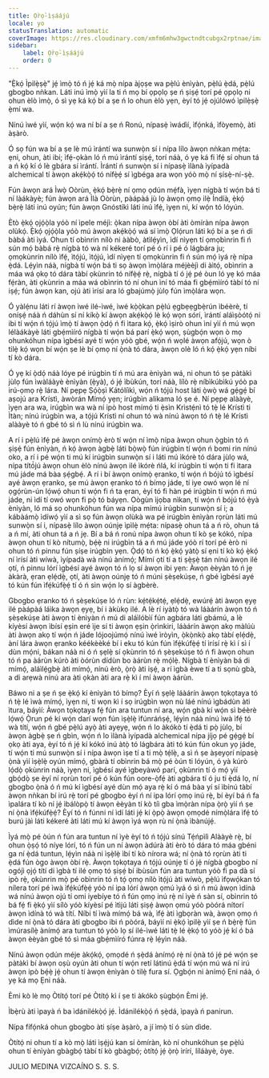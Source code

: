```yaml
---
title: Ọ̀rọ̀-ìṣáájú
locale: yo
statusTranslation: automatic
coverImage: https://res.cloudinary.com/xmfm6mhw3gwctndtcubgx2rptnae/image/upload/v1740337243/small_cover_educacion_fundamental_a051170f1c.webp
sidebar:
    label: Ọ̀rọ̀-ìṣáájú
    order: 0
---
```

"Ẹ̀kọ́ Ìpilẹ̀ṣẹ̀" jẹ́ ìmọ̀ tó ń jẹ́ ká mọ̀ nípa àjọṣe wa pẹ̀lú ènìyàn, pẹ̀lú ẹ̀dá, pẹ̀lú gbogbo nǹkan. Láti inú ìmọ̀ yìí la ti ń mọ bí ọpọlọ ṣe ń ṣiṣẹ́ torí pé ọpọlọ ni ohun èlò ìmọ̀, ó sì yẹ ká kọ́ bí a ṣe ń lo ohun èlò yẹn, èyí tó jẹ́ ojúlówó ìpilẹ̀ṣẹ̀ ẹ̀mí wa.

Nínú ìwé yìí, wọ́n kọ́ wa ní bí a ṣe ń Ronú, nípasẹ̀ ìwádìí, ìfọ́nká, ìfòyemọ̀, àti àṣàrò.

Ó sọ fún wa bí a ṣe lè mú ìrántí wa sunwọ̀n sí i nípa lílo àwọn nǹkan mẹ́ta: ẹni, ohun, àti ibi; ìfẹ́-ọkàn ló ń mú ìrántí ṣiṣẹ́, torí náà, ó yẹ ká fi ìfẹ́ sí ohun tá a ń kọ́ kí ó lè gbára sí ìrántí. Ìrántí ń sunwọ̀n sí i nípasẹ̀ ìlànà ìyípadà alchemical tí àwọn akẹ́kọ̀ọ́ tó nífẹ̀ẹ́ sí ìgbéga ara wọn yóò mọ̀ ní ṣísẹ̀-ní-ṣẹ̀.

Fún àwọn ará Ìwọ̀ Oòrùn, ẹ̀kọ́ bẹ̀rẹ̀ ní ọmọ ọdún mẹ́fà, ìyẹn nígbà tí wọ́n bá ti ní làákàyè; fún àwọn ará Ìlà Oòrùn, pàápàá jù lọ àwọn ọmọ ilẹ̀ Índíà, ẹ̀kọ́ bẹ̀rẹ̀ láti inú oyún; fún àwọn Gnóstíkì láti inú ìfẹ́, ìyẹn ni, kí wọ́n tó lóyún.

Ètò ẹ̀kọ́ ọjọ́ọ̀la yóò ní ìpele méjì: ọ̀kan nípa àwọn òbí àti òmíràn nípa àwọn olùkọ́. Ẹ̀kọ́ ọjọ́ọ̀la yóò mú àwọn akẹ́kọ̀ọ́ wá sí ìmọ̀ Ọlọ́run láti kọ́ bí a ṣe ń di bàbá àti ìyá. Ohun tí obìnrin nílò ni ààbò, àtìlẹ́yìn, ìdí nìyẹn tí ọmọbìnrin fi ń sún mọ́ bàbá rẹ̀ nígbà tó wà ní kékeré torí pé ó rí i pé ó lágbára ju; ọmọkùnrin nílò ìfẹ́, ìtọ́jú, ìtọ́jú, ìdí nìyẹn tí ọmọkùnrin fi ń sún mọ́ ìyá rẹ̀ nípa ẹ̀dá. Lẹ́yìn náà, nígbà tí wọ́n bá ti sọ àwọn ìmọ̀lára méjèèjì di àìtọ́, obìnrin a máa wá ọkọ tó dára tàbí ọkùnrin tó nífẹ̀ẹ́ rẹ̀, nígbà tí ó jẹ́ pé òun ló yẹ kó máa fẹ́ràn, àti ọkùnrin a máa wá obìnrin tó ní ohun ìní tó máa fi gbẹ́mìíró tàbí tó ní iṣẹ́; fún àwọn kan, ojú àti ìrísí ara ló gbajúmọ̀ jùlọ fún ìmọ̀lára wọn.

Ó yàlẹ́nu láti rí àwọn ìwé ilé-ìwé, ìwé kọ̀ọ̀kan pẹ̀lú ẹgbẹẹgbẹ̀rún ìbéèrè, tí oníṣẹ́ náà ń dáhùn sí ní kíkọ̀ kí àwọn akẹ́kọ̀ọ́ lè kọ́ wọn sórí, ìrántí aláìṣòótọ́ ni ibi tí wọ́n ń tọ́jú ìmọ̀ tí àwọn ọ̀dọ́ ń fi ìtara kọ́, ẹ̀kọ́ ìṣirò ohun ìní yìí ń mú wọn lélàákàyè láti gbẹ́mìíró nígbà tí wọ́n bá parí ẹ̀kọ́ wọn, ṣùgbọ́n wọn ò mọ ohunkóhun nípa ìgbésí ayé tí wọ́n yóò gbé, wọ́n ń wọlé àwọn afọ́jú, wọn ò tilẹ̀ kọ́ wọn bí wọ́n ṣe lè bí ọmọ ní ọ̀nà tó dára, àwọn olè ló ń kọ́ ẹ̀kọ́ yẹn níbi tí kò dára.

Ó yẹ kí ọ̀dọ́ náà lóye pé irúgbìn tí ń mú ara ènìyàn wá, ni ohun tó ṣe pàtàkì jùlọ fún ìwàláàyè ènìyàn (ẹ̀yà), ó jẹ́ ìbùkún, torí náà, lílò rẹ̀ níbìkúbìkú yóò pa irú-ọmọ rẹ̀ lára. Ní pẹpẹ Ṣọ́ọ̀ṣì Kátólíìkì, wọ́n ń tọ́jú host láti ọ̀wọ̀ wá gẹ́gẹ́ bí aṣojú ara Krístì, àwòrán Mímọ́ yẹn; irúgbìn alikama ló ṣe é. Ní pẹpẹ alààyè, ìyẹn ara wa, irúgbìn wa wà ní ipò host mímọ́ ti ẹ̀sìn Krìstẹ́nì tó tẹ̀ lé Krístì ti Ìtàn; nínú irúgbìn wa, a tọ́jú Krístì ní ohun tó wà nínú àwọn tó ń tẹ̀ lé Krístì alààyè tó ń gbé tó sì ń lù nínú irúgbìn wa.

A rí i pẹ̀lú ìfẹ́ pé àwọn onímọ̀ èrò tí wọ́n ní ìmọ̀ nípa àwọn ohun ọ̀gbìn tó ń ṣiṣẹ́ fún ènìyàn, ń kọ́ àwọn àgbẹ̀ láti bọ̀wọ̀ fún irúgbìn tí wọ́n ń bomi rin nínú oko, a rí i pé wọ́n ti mú kí irúgbìn sunwọ̀n sí i láti mú ìkórè tó dára jùlọ wá, nípa tító́jú àwọn ohun èlò nínú àwọn ilé ìkórè ńlá, kí irúgbìn tí wọ́n ti fi ìtara mú jáde má bàa ṣẹ́gbẹ́. A rí i bí àwọn onímọ̀ ẹranko, tí wọ́n ń bójú tó ìgbésí ayé àwọn ẹranko, ṣe mú àwọn ẹranko tó ń bímọ jáde, tí iye owó wọn lé ní ọgọ́rùn-ún lọ́wọ́ ohun tí wọ́n fi ń ta ẹran, èyí tó fi hàn pé irúgbìn tí wọ́n ń mú jáde, ni ìdí tí owó wọn fi pọ̀ tó báyẹn. Oògùn ìjọba nìkan, tí wọ́n ń bójú tó ẹ̀yà ènìyàn, ló má sọ ohunkóhun fún wa nípa mímú irúgbìn sunwọ̀n sí i; a kábàámọ̀ ìdíwọ́ yìí a sì sọ fún àwọn olùkà wa pé irúgbìn ènìyàn rọrùn láti mú sunwọ̀n sí i, nípasẹ̀ lílo àwọn oúnjẹ ìpìlẹ̀ mẹ́ta: nípasẹ̀ ohun tá a ń rò, ohun tá a ń mí, àti ohun tá a ń jẹ. Bí a bá ń ronú nípa àwọn ohun tí kò ṣe kókó, nípa àwọn ohun tí kò nítumọ̀, bẹ́ẹ̀ ni irúgbìn tá a ń mú jáde yóò rí torí pé èrò ni ohun tó ń pinnu fún ṣíṣe irúgbìn yẹn. Ọ̀dọ́ tó ń kọ́ ẹ̀kọ́ yàtọ̀ sí ẹni tí kò kọ́ ẹ̀kọ́ ní ìrísí àti wíwà, ìyípadà wà nínú ànímọ́; Mímí ọtí tí a ti ṣẹ̀ṣẹ̀ tán nínú àwọn ilé ọtí, ń pinnu lórí ìgbésí ayé àwọn tó ń lọ sí àwọn ibi yẹn: Àwọn èèyàn tó ń jẹ àkàrà, ẹran ẹlẹ́dẹ̀, ọtí, àti àwọn oúnjẹ tó ń múni ṣèṣekúṣe, ń gbé ìgbésí ayé tó kún fún ìfẹ́kúfẹ̀ẹ́ tí ó ń sìn wọ́n lọ sí àgbèrè.

Gbogbo ẹranko tó ń ṣèṣekúṣe ló ń rùn: kẹ́tẹ́kẹ́tẹ́, ẹlẹ́dẹ̀, ewúrẹ́ àti àwọn ẹyẹ ilé pàápàá láìka àwọn ẹyẹ, bí i àkùkọ ilé. A lè rí iyàtọ̀ tó wà láàárín àwọn tó ń ṣèṣekúṣe àti àwọn tí ènìyàn ń mú di aláìlóbìí fún agbára láti gbámú, a lè kíyèsí àwọn ìbísí ẹṣin eré ìje sí ti àwọn ẹṣin ọ̀rìnkiri, láàárín àwọn akọ màlúù àti àwọn akọ tí wọ́n ń jáde lójoojúmọ́ nínú ìwé ìròyìn, ọ̀kọ̀nkọ̀ akọ tàbí ẹlẹ́dẹ̀, àní lára àwọn ẹranko kéékèèké bí i eku tó kún fún ìfẹ́kúfẹ̀ẹ́ tí ìrísí rẹ̀ kì í sì í dùn mọ́ni, bákan náà ni ó ń ṣẹlẹ̀ sí ọkùnrin tó ń ṣèṣekúṣe tó ń fi àwọn ohun tó ń pa àárùn kúrò àti òórùn dídùn bo àárùn rẹ̀ mọ́lẹ̀. Nígbà tí ènìyàn bá di mímọ́, aláìlẹ́gbẹ̀ àti mímọ́, nínú èrò, ọ̀rọ̀ àti iṣẹ́, a rí ìgbà èwe tí a ti sọnù gbà, a di arẹwà nínú ara àti ọkàn àti ara rẹ̀ kì í mí àwọn àárùn.

Báwo ni a ṣe ń ṣe ẹ̀kọ́ kí ènìyàn tó bímọ? Èyí ń ṣẹlẹ̀ láàárín àwọn tọkọtaya tó ń tẹ̀ lé ìwà mímọ́, ìyẹn ni, tí wọn kì í sọ irúgbìn wọn nù láé nínú ìgbádùn àti ìtura, báyìí: Àwọn tọkọtaya fẹ́ fún ara tuntun ní ara, wọ́n gbà kí wọ́n sì béèrè lọ́wọ́ Ọ̀run pé kí wọ́n darí wọn fún ìṣẹ̀lẹ̀ ìfúnráńṣẹ́, lẹ́yìn náà nínú ìwà ìfẹ́ tó wà títí, wọ́n ń gbé pẹ̀lú ayọ̀ àti ayẹyẹ, wọ́n ń lo àkókò tí ẹ̀dá ti pọ̀ jùlọ, bí àwọn àgbẹ̀ ṣe ń gbìn, wọ́n ń lo ìlànà ìyípadà alchemical nípa jíjọ pé gẹ́gẹ́ bí ọkọ àti aya, èyí tó ń jẹ́ kí kókó inú àtọ̀ tó lágbára àti tó kún fún okun yọ jáde, tí wọ́n ti mú sunwọ̀n sí i nípa àwọn ìṣe tí a ti mọ̀ tẹ́lẹ̀, a sì ń ṣe àṣeyọrí nípasẹ̀ ọ̀nà yìí ìṣẹ̀lẹ̀ oyún mímọ́, gbàrà tí obìnrin bá mọ̀ pé òún ti lóyún, ó yà kúrò lọ́dọ̀ ọkùnrin náà, ìyẹn ni, ìgbésí ayé ìgbeyàwó parí, ọkùnrin tí ó mọ́ yìí gbọ́dọ̀ ṣe èyí ní rọrùn torí pé ó kún fún oore-ọ̀fẹ́ àti agbára tí ó ju ti ẹ̀dá lọ, ní gbogbo ọ̀nà ó ń mú kí ìgbésí ayé dùn mọ́ aya rẹ̀ kí ó má bàa yí sí ìbínú tàbí àwọn nǹkan bí irú rẹ̀ torí pé gbogbo èyí ń ní ipa lórí ọmọ inú rẹ̀, bí èyí bá ń fa ìpalára tí kò ní jẹ́ ìbálòpọ̀ tí àwọn èèyàn tí kò tíì gba ìmọ̀ràn nípa ọ̀rọ̀ yìí ń ṣe ní ọ̀nà ìfẹ́kúfẹ̀ẹ́? Èyí tó ń fúnni ní ìdí láti jẹ́ kí ọ̀pọ̀ àwọn ọmọdé nímọ̀lára ìfẹ́ tó burú jàì láti kékeré àti láti mú kí àwọn ìyá wọn rù ní ọ̀nà ìbànújẹ́.

Ìyá mọ̀ pé òún ń fún ara tuntun ní ìyè èyí tó ń tọ́jú sínú Tẹ́ńpìlì Alààyè rẹ̀, bí ohun ọ̀ṣọ́ tó níye lórí, tó ń fún un ní àwọn àdúrà àti èrò tó dára tó máa gbéni ga ní ẹ̀dá tuntun, lẹ́yìn náà ni ìṣẹ̀lẹ̀ ìbí tí kò nírora wá; ní ọ̀nà tó rọrùn àti ti ẹ̀dá fún ògo àwọn òbí rẹ̀. Àwọn tọkọtaya ń tọ́jú oúnjẹ tí ó jẹ́ nígbà gbogbo ní ogójì ọjọ́ títí di ìgbà tí ilé ọmọ tó ṣiṣẹ́ bí ibùsùn fún ara tuntun yóò fi pa dà sí ipò rẹ̀, ọkùnrin mọ̀ pé obìnrin tó ń tọ́ ọmọ nílò ìtọ́jú àti wíwò, pẹ̀lú ìfọwọ́kan tó nílera torí pé ìwà ìfẹ́kúfẹ̀ẹ́ yóò ní ipa lórí àwọn ọmú ìyá ó sì ń mú àwọn ìdínà wá nínú àwọn ojú tí omi iyebíye tó ń fún ọmọ inú rẹ̀ ní ìyè ń sàn sí, obìnrin tó bá fẹ́ fi ẹ̀kọ́ yìí sílò yóò kíyèsí pé ìtìjú láti ṣiṣẹ́ àwọn ọmú yóò pòórá nítorí àwọn ìdínà tó wà títí. Níbi tí ìwà mímọ́ bá wà, ìfẹ́ àti ìgbọràn wà, àwọn ọmọ ń dìde ní ọ̀nà tó dára àti gbogbo ibi ń pòórá, báyìí ni ẹ̀kọ́ ìpilẹ̀ yìí ṣe ń bẹ̀rẹ̀ fún ìmúrasílẹ̀ ànímọ́ ara tuntun tó yóò lọ sí ilé-ìwé láti tẹ̀ lé ẹ̀kọ́ tó yóò jẹ́ kí ó bá àwọn èèyàn gbé tó sì máa gbẹ́mìíró fúnra rẹ̀ lẹ́yìn náà.

Nínú àwọn ọdún méje àkọ́kọ́, ọmọdé ń ṣẹ̀dá ànímọ́ rẹ̀ ní ọ̀nà tó jẹ́ pé wọ́n ṣe pàtàkì bí àwọn oṣù oyún àti ohun tí wọ́n retí látinú ẹ̀dá tí wọ́n mú wá ní irú àwọn ipò bẹ́ẹ̀ jẹ́ ohun tí àwọn ènìyàn ò tilẹ̀ fura sí. Ọgbọ́n ni ànímọ́ Ẹni náà, ó yẹ ká mọ Ẹni náà.

Èmi kò lè mọ Òtítọ́ torí pé Òtítọ́ kì í ṣe ti àkókò ṣùgbọ́n Èmi jẹ́.

Ìbẹ̀rù àti ìpayà ń ba ìdánilékọ̀ọ́ jẹ́. Ìdánilékọ̀ọ́ ń ṣẹ̀dá, ìpayà ń panirun.

Nípa fífọ́nká ohun gbogbo àti ṣíṣe àṣàrò, a jí ìmọ̀ tí ó sùn dìde.

Òtítọ́ ni ohun tí a kò mọ̀ láti ìṣẹ́jú kan sí òmíràn, kò ní ohunkóhun ṣe pẹ̀lú ohun tí ènìyàn gbàgbọ́ tàbí tí kò gbàgbọ́; òtítọ́ jẹ́ ọ̀rọ̀ ìrírí, líláàyè, òye.

JULIO MEDINA VIZCAÍNO
S. S. S.

